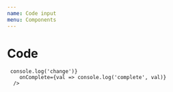```yaml
---
name: Code input
menu: Components
---
```



# Code

<Playground>
  <Code
    inputId="code-input"
    className="custom-class"
    onChange={() => console.log('change')}
    onComplete={val => console.log('complete', val)}
  />
</Playground>
